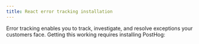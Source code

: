 ```yaml
---
title: React error tracking installation
---
```



Error tracking enables you to track, investigate, and resolve exceptions your customers face. Getting this working requires installing PostHog:

<ReactErrorTracking /> 